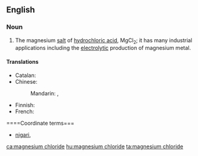 ==English==

===Noun===
{{wikipedia}}
{{en-noun|head=[[magnesium]] [[chloride]]|-}}

# {{context|inorganic compound|lang=en}} The magnesium [[salt]] of [[hydrochloric acid]], MgCl<sub>2</sub>; it has many industrial applications including the [[electrolytic]] production of magnesium metal.

====Translations====
{{trans-top|magnesium salt of hydrochloric acid}}
* Catalan: {{t|ca|clorur de magnesi|m}}
* Chinese:
*: Mandarin: {{t|cmn|氯化鎂|sc=Hani}}, {{t+|cmn|氯化镁|tr=lǜhuàměi|sc=Hani}}
{{trans-mid}}
* Finnish: {{t|fi|magnesiumkloridi}}
* French: {{t|fr|chlorure de magnésium}}
{{trans-bottom}}

====Coordinate terms===
* [[nigari]], {{gloss|food preparation made from magnesium chloride}}

[[ca:magnesium chloride]]
[[hu:magnesium chloride]]
[[ta:magnesium chloride]]